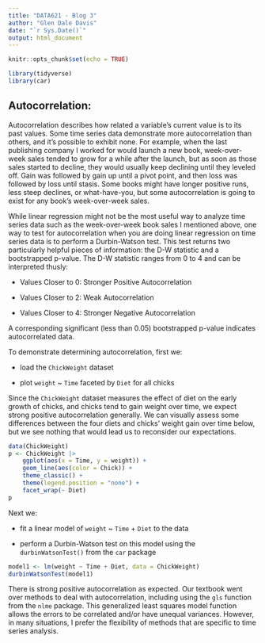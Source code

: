 ```yaml
---
title: "DATA621 - Blog 3"
author: "Glen Dale Davis"
date: "`r Sys.Date()`"
output: html_document
---
```


```r
knitr::opts_chunk$set(echo = TRUE)
```

```r
library(tidyverse)
library(car)

```

## Autocorrelation:

Autocorrelation describes how related a variable's current value is to its past values. Some time series data demonstrate more autocorrelation than others, and it's possible to exhibit none. For example, when the last publishing company I worked for would launch a new book, week-over-week sales tended to grow for a while after the launch, but as soon as those sales started to decline, they would usually keep declining until they leveled off. Gain was followed by gain up until a pivot point, and then loss was followed by loss until stasis. Some books might have longer positive runs, less steep declines, or what-have-you, but some autocorrelation is going to exist for any book's week-over-week sales.

While linear regression might not be the most useful way to analyze time series data such as the week-over-week book sales I mentioned above, one way to test for autocorrelation when you are doing linear regression on time series data is to perform a Durbin-Watson test. This test returns two particularly helpful pieces of information: the D-W statistic and a bootstrapped p-value. The D-W statistic ranges from 0 to 4 and can be interpreted thusly:

* Values Closer to 0: Stronger Positive Autocorrelation

* Values Closer to 2: Weak Autocorrelation

* Values Closer to 4: Stronger Negative Autocorrelation

A corresponding significant (less than 0.05) bootstrapped p-value indicates autocorrelated data. 

To demonstrate determining autocorrelation, first we:

* load the `ChickWeight` dataset

* plot `weight` ~ `Time` faceted by `Diet` for all chicks

Since the `ChickWeight` dataset measures the effect of diet on the early growth of chicks, and chicks tend to gain weight over time, we expect strong positive autocorrelation generally. We can visually assess some differences between the four diets and chicks' weight gain over time below, but we see nothing that would lead us to reconsider our expectations.

```r
data(ChickWeight)
p <- ChickWeight |>
    ggplot(aes(x = Time, y = weight)) +
    geom_line(aes(color = Chick)) +
    theme_classic() +
    theme(legend.position = "none") +
    facet_wrap(~ Diet)
p

```

Next we:

* fit a linear model of `weight` ~ `Time` + `Diet` to the data

* perform a Durbin-Watson test on this model using the `durbinWatsonTest()` from the `car` package

```r
model1 <- lm(weight ~ Time + Diet, data = ChickWeight)
durbinWatsonTest(model1)

```

There is strong positive autocorrelation as expected. Our textbook went over methods to deal with autocorrelation, including using the `gls` function from the `nlme` package. This generalized least squares model function allows the errors to be correlated and/or have unequal variances. However, in many situations, I prefer the flexibility of methods that are specific to time series analysis. 